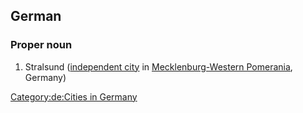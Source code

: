 ==German==
{{wikipedia}}
{{wikipedia|lang=de}}

===Proper noun===
{{head|de|proper nouns}}
# Stralsund ([[independent city]] in [[Mecklenburg-Western Pomerania]], Germany)

[[Category:de:Cities in Germany]]
